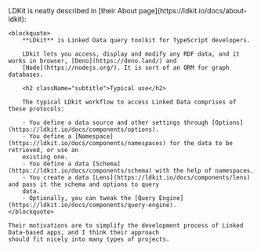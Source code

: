 
<Content>
    LDKit is neatly described in [their About page](https://ldkit.io/docs/about-ldkit):

    <blockquote>
        **LDkit** is Linked Data query toolkit for TypeScript developers.

        LDkit lets you access, display and modify any RDF data, and it works in browser, [Deno](https://deno.land/) and
        [Node](https://nodejs.org/). It is sort of an ORM for graph databases.

        <h2 className="subtitle">Typical use</h2>

        The typical LDkit workflow to access Linked Data comprises of these protocols:

        - You define a data source and other settings through [Options](https://ldkit.io/docs/components/options).
        - You define a [Namespace](https://ldkit.io/docs/components/namespaces) for the data to be retrieved, or use an
        existing one.
        - You define a data [Schema](https://ldkit.io/docs/components/schema) with the help of namespaces.
        - You create a data [Lens](https://ldkit.io/docs/components/lens) and pass it the schema and options to query
        data.
        - Optionally, you can tweak the [Query Engine](https://ldkit.io/docs/components/query-engine).
    </blockquote>

    Their motivations are to simplify the development process of Linked Data-based apps, and I think their approach
    should fit nicely into many types of projects.
</Content>